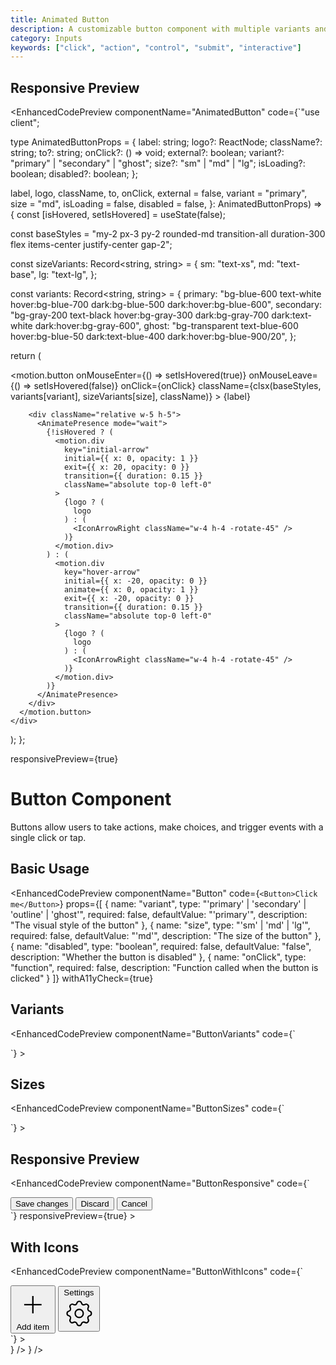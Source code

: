 ```yaml
---
title: Animated Button
description: A customizable button component with multiple variants and sizes
category: Inputs
keywords: ["click", "action", "control", "submit", "interactive"]
---
```



<ComponentPreview>
  <AnimatedButton label="Click Me" />
</ComponentPreview>



<div className="flex justify-end mb-6">
  <ThemeSwitcher />
</div>


## Responsive Preview

<EnhancedCodePreview
  componentName="AnimatedButton"
  code={`"use client";


type AnimatedButtonProps = {
  label: string;
  logo?: ReactNode;
  className?: string;
  to?: string;
  onClick?: () => void;
  external?: boolean;
  variant?: "primary" | "secondary" | "ghost";
  size?: "sm" | "md" | "lg";
  isLoading?: boolean;
  disabled?: boolean;
};

  label,
  logo,
  className,
  to,
  onClick,
  external = false,
  variant = "primary",
  size = "md",
  isLoading = false,
  disabled = false,
}: AnimatedButtonProps) => {
  const [isHovered, setIsHovered] = useState(false);

  const baseStyles =
    "my-2 px-3 py-2 rounded-md transition-all duration-300 flex items-center justify-center gap-2";

  const sizeVariants: Record<string, string> = {
    sm: "text-xs",
    md: "text-base",
    lg: "text-lg",
  };

  const variants: Record<string, string> = {
    primary:
      "bg-blue-600 text-white hover:bg-blue-700 dark:bg-blue-500 dark:hover:bg-blue-600",
    secondary:
      "bg-gray-200 text-black hover:bg-gray-300 dark:bg-gray-700 dark:text-white dark:hover:bg-gray-600",
    ghost:
      "bg-transparent text-blue-600 hover:bg-blue-50 dark:text-blue-400 dark:hover:bg-blue-900/20",
  };

  return (
    <div>
      <motion.button
        onMouseEnter={() => setIsHovered(true)}
        onMouseLeave={() => setIsHovered(false)}
        onClick={onClick}
        className={clsx(baseStyles, variants[variant], sizeVariants[size], className)}
      >
        <span>{label}</span>

        <div className="relative w-5 h-5">
          <AnimatePresence mode="wait">
            {!isHovered ? (
              <motion.div
                key="initial-arrow"
                initial={{ x: 0, opacity: 1 }}
                exit={{ x: 20, opacity: 0 }}
                transition={{ duration: 0.15 }}
                className="absolute top-0 left-0"
              >
                {logo ? (
                  logo
                ) : (
                  <IconArrowRight className="w-4 h-4 -rotate-45" />
                )}
              </motion.div>
            ) : (
              <motion.div
                key="hover-arrow"
                initial={{ x: -20, opacity: 0 }}
                animate={{ x: 0, opacity: 1 }}
                exit={{ x: -20, opacity: 0 }}
                transition={{ duration: 0.15 }}
                className="absolute top-0 left-0"
              >
                {logo ? (
                  logo
                ) : (
                  <IconArrowRight className="w-4 h-4 -rotate-45" />
                )}
              </motion.div>
            )}
          </AnimatePresence>
        </div>
      </motion.button>
    </div>
  );
};

  responsivePreview={true}
>
  <div className="grid grid-cols-1 md:grid-cols-3 gap-4 w-full">
    <AnimatedButton label="Save changes" variant="primary" className="w-full" />
    <AnimatedButton label="Discard" variant="secondary" className="w-full" />
    <AnimatedButton label="Cancel" variant="outline" className="w-full" />
  </div>
</EnhancedCodePreview>

# Button Component

Buttons allow users to take actions, make choices, and trigger events with a single click or tap.

## Basic Usage

<EnhancedCodePreview
  componentName="Button"
  code={`<Button>Click me</Button>`}
  props={[
    { name: "variant", type: "'primary' | 'secondary' | 'outline' | 'ghost'", required: false, defaultValue: "'primary'", description: "The visual style of the button" },
    { name: "size", type: "'sm' | 'md' | 'lg'", required: false, defaultValue: "'md'", description: "The size of the button" },
    { name: "disabled", type: "boolean", required: false, defaultValue: "false", description: "Whether the button is disabled" },
    { name: "onClick", type: "function", required: false, description: "Function called when the button is clicked" }
  ]}
  withA11yCheck={true}
>
  <AnimatedButton label="Click me" />
</EnhancedCodePreview>

## Variants

<EnhancedCodePreview
  componentName="ButtonVariants"
  code={`
<div className="flex flex-wrap gap-4">
  <AnimatedButton label="Primary" variant="primary" />
  <AnimatedButton label="Secondary" variant="secondary" />
  <AnimatedButton label="Outline" variant="outline" />
  <AnimatedButton label="Ghost" variant="ghost" />
</div>
  `}
>
  <div className="flex flex-wrap gap-4">
    <AnimatedButton label="Primary" variant="primary" />
    <AnimatedButton label="Secondary" variant="secondary" />
    <AnimatedButton label="Outline" variant="outline" />
    <AnimatedButton label="Ghost" variant="ghost" />
  </div>
</EnhancedCodePreview>

## Sizes

<EnhancedCodePreview
  componentName="ButtonSizes"
  code={`
<div className="flex flex-wrap items-center gap-4">
  <AnimatedButton label="Small" size="sm" />
  <AnimatedButton label="Medium" size="md" />
  <AnimatedButton label="Large" size="lg" />
</div>
  `}
>
  <div className="flex flex-wrap items-center gap-4">
    <AnimatedButton label="Small" size="sm" />
    <AnimatedButton label="Medium" size="md" />
    <AnimatedButton label="Large" size="lg" />
  </div>
</EnhancedCodePreview>

## Responsive Preview

<EnhancedCodePreview
  componentName="ButtonResponsive"
  code={`
<div className="grid grid-cols-1 md:grid-cols-3 gap-4 w-full">
  <Button variant="primary" className="w-full">Save changes</Button>
  <Button variant="secondary" className="w-full">Discard</Button>
  <Button variant="outline" className="w-full">Cancel</Button>
</div>
  `}
  responsivePreview={true}
>
  <div className="grid grid-cols-1 md:grid-cols-3 gap-4 w-full">
    <AnimatedButton label="Save changes" variant="primary" className="w-full" />
    <AnimatedButton label="Discard" variant="secondary" className="w-full" />
    <AnimatedButton label="Cancel" variant="outline" className="w-full" />
  </div>
</EnhancedCodePreview>

## With Icons

<EnhancedCodePreview
  componentName="ButtonWithIcons"
  code={`
<div className="flex flex-wrap gap-4">
  <Button>
    <svg className="w-4 h-4 mr-2" fill="none" stroke="currentColor" viewBox="0 0 24 24" xmlns="http://www.w3.org/2000/svg">
      <path strokeLinecap="round" strokeLinejoin="round" strokeWidth={2} d="M12 6v6m0 0v6m0-6h6m-6 0H6" />
    </svg>
    Add item
  </Button>
  <Button variant="outline">
    Settings
    <svg className="w-4 h-4 ml-2" fill="none" stroke="currentColor" viewBox="0 0 24 24" xmlns="http://www.w3.org/2000/svg">
      <path strokeLinecap="round" strokeLinejoin="round" strokeWidth={2} d="M10.325 4.317c.426-1.756 2.924-1.756 3.35 0a1.724 1.724 0 002.573 1.066c1.543-.94 3.31.826 2.37 2.37a1.724 1.724 0 001.065 2.572c1.756.426 1.756 2.924 0 3.35a1.724 1.724 0 00-1.066 2.573c.94 1.543-.826 3.31-2.37 2.37a1.724 1.724 0 00-2.572 1.065c-.426 1.756-2.924 1.756-3.35 0a1.724 1.724 0 00-2.573-1.066c-1.543.94-3.31-.826-2.37-2.37a1.724 1.724 0 00-1.065-2.572c-1.756-.426-1.756-2.924 0-3.35a1.724 1.724 0 001.066-2.573c-.94-1.543.826-3.31 2.37-2.37.996.608 2.296.07 2.572-1.065z" />
      <path strokeLinecap="round" strokeLinejoin="round" strokeWidth={2} d="M15 12a3 3 0 11-6 0 3 3 0 016 0z" />
    </svg>
  </Button>
</div>
  `}
>
  <div className="flex flex-wrap gap-4">
    <AnimatedButton label="Add item" size="sm" logo={<IconPlus className="w-5 h-5" />} />
    <AnimatedButton label="Settings" variant="outline" logo={<IconSettings className="w-5 h-5" />} />
  </div>
</EnhancedCodePreview>

